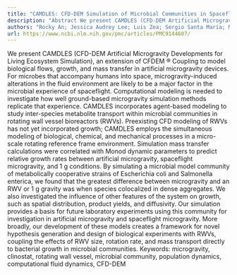 ```yaml
---
title: "CAMDLES: CFD-DEM Simulation of Microbial Communities in Spaceflight and Artificial Microgravity"
description: "Abstract We present CAMDLES (CFD-DEM Artificial Microgravity Developments for Living Ecosystem Simulation), an extension of CFDEM ® Coupling to model biological flows, growth, and mass transfer in art..."
authors: "Rocky An; Jessica Audrey Lee; Luis Zea; Sergio Santa María; Marta Cortesao"
url: https://www.ncbi.nlm.nih.gov/pmc/articles/PMC9144607/
---
```


We present CAMDLES (CFD-DEM Artificial Microgravity Developments for Living Ecosystem Simulation), an extension of CFDEM ® Coupling to model biological flows, growth, and mass transfer in artificial microgravity devices. For microbes that accompany humans into space, microgravity-induced alterations in the fluid environment are likely to be a major factor in the microbial experience of spaceflight. Computational modeling is needed to investigate how well ground-based microgravity simulation methods replicate that experience. CAMDLES incorporates agent-based modeling to study inter-species metabolite transport within microbial communities in rotating wall vessel bioreactors (RWVs). Preexisting CFD modeling of RWVs has not yet incorporated growth; CAMDLES employs the simultaneous modeling of biological, chemical, and mechanical processes in a micro-scale rotating reference frame environment. Simulation mass transfer calculations were correlated with Monod dynamic parameters to predict relative growth rates between artificial microgravity, spaceflight microgravity, and 1 g conditions. By simulating a microbial model community of metabolically cooperative strains of Escherichia coli and Salmonella enterica, we found that the greatest difference between microgravity and an RWV or 1 g gravity was when species colocalized in dense aggregates. We also investigated the influence of other features of the system on growth, such as spatial distribution, product yields, and diffusivity. Our simulation provides a basis for future laboratory experiments using this community for investigation in artificial microgravity and spaceflight microgravity. More broadly, our development of these models creates a framework for novel hypothesis generation and design of biological experiments with RWVs, coupling the effects of RWV size, rotation rate, and mass transport directly to bacterial growth in microbial communities. Keywords: microgravity, clinostat, rotating wall vessel, microbial community, population dynamics, computational fluid dynamics, CFD-DEM
